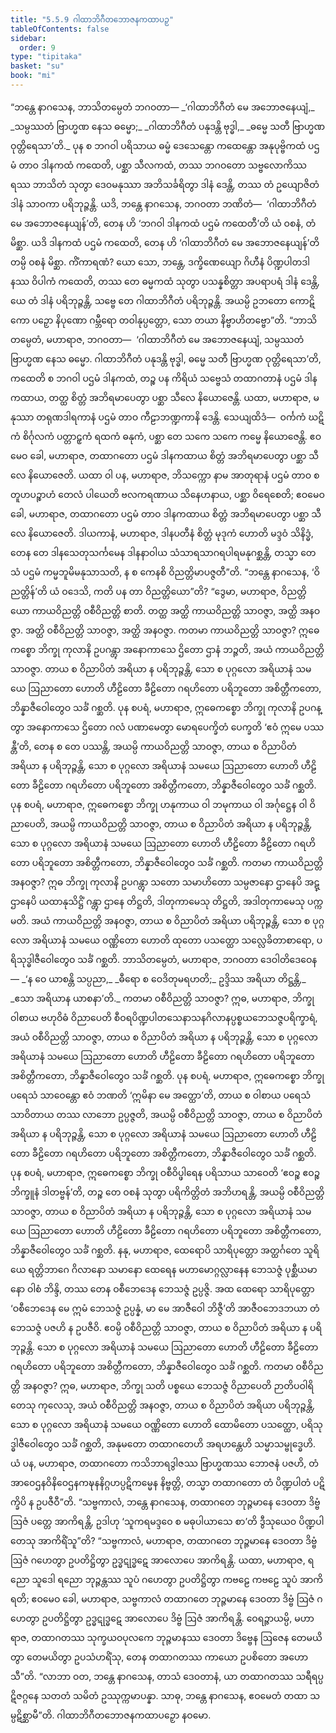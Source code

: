 ```yaml
---
title: "5.5.9 ဂါထာဘိဂီတဘောဇနကထာပဉှ"
tableOfContents: false
sidebar:
  order: 9
type: "tipitaka"
basket: "su"
book: "mi"
---
```



<DynamicBreadcrumb />

<Division number="168" book="mi" e="ch" v="28">

<Paragraph number="1013" book="mi">
“ဘန္တေ နာဂသေန, ဘာသိတမ္ပေတံ ဘဂဝတာ—
</Paragraph>

<Paragraph number="1014" type="verses" book="mi">
_‘ဂါထာဘိဂီတံ မေ အဘောဇနေယျံ,_  
_သမ္ပဿတံ ဗြာဟ္မဏ နေသ ဓမ္မော;_  
_ဂါထာဘိဂီတံ ပနုဒန္တိ ဗုဒ္ဓါ,_  
_ဓမ္မေ သတီ ဗြာဟ္မဏ ဝုတ္တိရေသာ’တိ._  

</Paragraph>

<Paragraph number="1015" book="mi">
ပုန စ ဘဂဝါ ပရိသာယ ဓမ္မံ ဒေသေန္တော ကထေန္တော အနုပုဗ္ဗိကထံ ပဌမံ တာဝ ဒါနကထံ ကထေတိ, ပစ္ဆာ သီလကထံ, တဿ ဘဂဝတော သဗ္ဗလောကိဿရဿ ဘာသိတံ သုတွာ ဒေဝမနုဿာ အဘိသင်္ခရိတွာ ဒါနံ ဒေန္တိ, တဿ တံ ဥယျောဇိတံ ဒါနံ သာဝကာ ပရိဘုဉ္ဇန္တိ. ယဒိ, ဘန္တေ နာဂသေန, ဘဂဝတာ ဘဏိတံ—  ‘ဂါထာဘိဂီတံ မေ အဘောဇနေယျန်’တိ, တေန ဟိ ‘ဘဂဝါ ဒါနကထံ ပဌမံ ကထေတီ’တိ ယံ ဝစနံ, တံ မိစ္ဆာ. ယဒိ ဒါနကထံ ပဌမံ ကထေတိ, တေန ဟိ ‘ဂါထာဘိဂီတံ မေ အဘောဇနေယျန်’တိ တမ္ပိ ဝစနံ မိစ္ဆာ. ကိံကာရဏံ? ယော သော, ဘန္တေ, ဒက္ခိဏေယျော ဂိဟီနံ ပိဏ္ဍပါတဒါနဿ ဝိပါကံ ကထေတိ, တဿ တေ ဓမ္မကထံ သုတွာ ပသန္နစိတ္တာ အပရာပရံ ဒါနံ ဒေန္တိ, ယေ တံ ဒါနံ ပရိဘုဉ္ဇန္တိ, သဗ္ဗေ တေ ဂါထာဘိဂီတံ ပရိဘုဉ္ဇန္တိ. အယမ္ပိ ဥဘတော ကောဋိကော ပဉှော နိပုဏော ဂမ္ဘီရော တဝါနုပ္ပတ္တော, သော တယာ နိဗ္ဗာဟိတဗ္ဗော”တိ.
</Paragraph>

<Paragraph number="1016" book="mi">
“ဘာသိတမ္ပေတံ, မဟာရာဇ, ဘဂဝတာ—  ‘ဂါထာဘိဂီတံ မေ အဘောဇနေယျံ, သမ္ပဿတံ ဗြာဟ္မဏ နေသ ဓမ္မော. ဂါထာဘိဂီတံ ပနုဒန္တိ ဗုဒ္ဓါ, ဓမ္မေ သတီ ဗြာဟ္မဏ ဝုတ္တိရေသာ’တိ, ကထေတိ စ ဘဂဝါ ပဌမံ ဒါနကထံ, တဉ္စ ပန ကိရိယံ သဗ္ဗေသံ တထာဂတာနံ ပဌမံ ဒါနကထာယ, တတ္ထ စိတ္တံ အဘိရမာပေတွာ ပစ္ဆာ သီလေ နိယောဇေန္တိ. ယထာ, မဟာရာဇ, မနုဿာ တရုဏဒါရကာနံ ပဌမံ တာဝ ကီဠာဘဏ္ဍကာနိ ဒေန္တိ. သေယျထိဒံ—  ဝင်္ကကံ ဃဋိကံ စိင်္ဂုလကံ ပတ္တာဠှကံ ရထကံ ဓနုကံ, ပစ္ဆာ တေ သကေ သကေ ကမ္မေ နိယောဇေန္တိ. ဧဝမေဝ ခေါ, မဟာရာဇ, တထာဂတော ပဌမံ ဒါနကထာယ စိတ္တံ အဘိရမာပေတွာ ပစ္ဆာ သီလေ နိယောဇေတိ.
</Paragraph>

<Paragraph number="1017" book="mi">
ယထာ ဝါ ပန, မဟာရာဇ, ဘိသက္ကော နာမ အာတုရာနံ ပဌမံ တာဝ စတူဟပဉ္စာဟံ တေလံ ပါယေတိ ဗလကရဏာယ သိနေဟနာယ, ပစ္ဆာ ဝိရေစေတိ; ဧဝမေဝ ခေါ, မဟာရာဇ, တထာဂတော ပဌမံ တာဝ ဒါနကထာယ စိတ္တံ အဘိရမာပေတွာ ပစ္ဆာ သီလေ နိယောဇေတိ. ဒါယကာနံ, မဟာရာဇ, ဒါနပတီနံ စိတ္တံ မုဒုကံ ဟောတိ မဒ္ဒဝံ သိနိဒ္ဓံ, တေန တေ ဒါနသေတုသင်္ကမေန ဒါနနာဝါယ သံသာရသာဂရပါရမနုဂစ္ဆန္တိ, တသ္မာ တေသံ ပဌမံ ကမ္မဘူမိမနုသာသတိ, န စ ကေနစိ ဝိညတ္တိမာပဇ္ဇတီ”တိ.
</Paragraph>

<Paragraph number="1018" book="mi">
“ဘန္တေ နာဂသေန, ‘ဝိညတ္တိန်’တိ ယံ ဝဒေသိ, ကတိ ပန တာ ဝိညတ္တိယော”တိ? “ဒွေမာ, မဟာရာဇ, ဝိညတ္တိယော ကာယဝိညတ္တိ ဝစီဝိညတ္တိ စာတိ. တတ္ထ အတ္ထိ ကာယဝိညတ္တိ သာဝဇ္ဇာ, အတ္ထိ အနဝဇ္ဇာ. အတ္ထိ ဝစီဝိညတ္တိ သာဝဇ္ဇာ, အတ္ထိ အနဝဇ္ဇာ.
</Paragraph>

<Paragraph number="1019" book="mi">
ကတမာ ကာယဝိညတ္တိ သာဝဇ္ဇာ? ဣဓေကစ္စော ဘိက္ခု ကုလာနိ ဥပဂန္တွာ အနောကာသေ ဌိတော ဌာနံ ဘဉ္ဇတိ, အယံ ကာယဝိညတ္တိ သာဝဇ္ဇာ. တာယ စ ဝိညာပိတံ အရိယာ န ပရိဘုဉ္ဇန္တိ, သော စ ပုဂ္ဂလော အရိယာနံ သမယေ ဩညာတော ဟောတိ ဟီဠိတော ခီဠိတော ဂရဟိတော ပရိဘူတော အစိတ္တီကတော, ဘိန္နာဇီဝေါတွေဝ သင်္ခံ ဂစ္ဆတိ.
</Paragraph>

<Paragraph number="1020" book="mi">
ပုန စပရံ, မဟာရာဇ, ဣဓေကစ္စော ဘိက္ခု ကုလာနိ ဥပဂန္တွာ အနောကာသေ ဌိတော ဂလံ ပဏာမေတွာ မောရပေက္ခိတံ ပေက္ခတိ ‘ဧဝံ ဣမေ ပဿန္တီ’တိ, တေန စ တေ ပဿန္တိ, အယမ္ပိ ကာယဝိညတ္တိ သာဝဇ္ဇာ, တာယ စ ဝိညာပိတံ အရိယာ န ပရိဘုဉ္ဇန္တိ, သော စ ပုဂ္ဂလော အရိယာနံ သမယေ ဩညာတော ဟောတိ ဟီဠိတော ခီဠိတော ဂရဟိတော ပရိဘူတော အစိတ္တီကတော, ဘိန္နာဇီဝေါတွေဝ သင်္ခံ ဂစ္ဆတိ.
</Paragraph>

<Paragraph number="1021" book="mi">
ပုန စပရံ, မဟာရာဇ, ဣဓေကစ္စော ဘိက္ခု ဟနုကာယ ဝါ ဘမုကာယ ဝါ အင်္ဂုဋ္ဌေန ဝါ ဝိညာပေတိ, အယမ္ပိ ကာယဝိညတ္တိ သာဝဇ္ဇာ, တာယ စ ဝိညာပိတံ အရိယာ န ပရိဘုဉ္ဇန္တိ, သော စ ပုဂ္ဂလော အရိယာနံ သမယေ ဩညာတော ဟောတိ ဟီဠိတော ခီဠိတော ဂရဟိတော ပရိဘူတော အစိတ္တီကတော, ဘိန္နာဇီဝေါတွေဝ သင်္ခံ ဂစ္ဆတိ.
</Paragraph>

<Paragraph number="1022" book="mi">
ကတမာ ကာယဝိညတ္တိ အနဝဇ္ဇာ? ဣဓ ဘိက္ခု ကုလာနိ ဥပဂန္တွာ သတော သမာဟိတော သမ္ပဇာနော ဌာနေပိ အဋ္ဌာနေပိ ယထာနုသိဋ္ဌိံ ဂန္တွာ ဌာနေ တိဋ္ဌတိ, ဒါတုကာမေသု တိဋ္ဌတိ, အဒါတုကာမေသု ပက္ကမတိ. အယံ ကာယဝိညတ္တိ အနဝဇ္ဇာ, တာယ စ ဝိညာပိတံ အရိယာ ပရိဘုဉ္ဇန္တိ, သော စ ပုဂ္ဂလော အရိယာနံ သမယေ ဝဏ္ဏိတော ဟောတိ ထုတော ပသတ္ထော သလ္လေခိတာစာရော, ပရိသုဒ္ဓါဇီဝေါတွေဝ သင်္ခံ ဂစ္ဆတိ. ဘာသိတမ္ပေတံ, မဟာရာဇ, ဘဂဝတာ ဒေဝါတိဒေဝေန—
</Paragraph>

<Paragraph number="1023" type="verses" book="mi">
_‘န ဝေ ယာစန္တိ သပ္ပညာ,_  
_ဓီရော စ ဝေဒိတုမရဟတိ;_  
ဥဒ္ဒိဿ အရိယာ တိဋ္ဌန္တိ,_  
_ဧသာ အရိယာန ယာစနာ’တိ._  

</Paragraph>

<Paragraph number="1024" book="mi">
ကတမာ ဝစီဝိညတ္တိ သာဝဇ္ဇာ? ဣဓ, မဟာရာဇ, ဘိက္ခု ဝါစာယ ဗဟုဝိဓံ ဝိညာပေတိ စီဝရပိဏ္ဍပါတသေနာသနဂိလာနပ္ပစ္စယဘေသဇ္ဇပရိက္ခာရံ, အယံ ဝစီဝိညတ္တိ သာဝဇ္ဇာ, တာယ စ ဝိညာပိတံ အရိယာ န ပရိဘုဉ္ဇန္တိ, သော စ ပုဂ္ဂလော အရိယာနံ သမယေ ဩညာတော ဟောတိ ဟီဠိတော ခီဠိတော ဂရဟိတော ပရိဘူတော အစိတ္တီကတော, ဘိန္နာဇီဝေါတွေဝ သင်္ခံ ဂစ္ဆတိ.
</Paragraph>

<Paragraph number="1025" book="mi">
ပုန စပရံ, မဟာရာဇ, ဣဓေကစ္စော ဘိက္ခု ပရေသံ သာဝေန္တော ဧဝံ ဘဏတိ ‘ဣမိနာ မေ အတ္ထော’တိ, တာယ စ ဝါစာယ ပရေသံ သာဝိတာယ တဿ လာဘော ဥပ္ပဇ္ဇတိ, အယမ္ပိ ဝစီဝိညတ္တိ သာဝဇ္ဇာ, တာယ စ ဝိညာပိတံ အရိယာ န ပရိဘုဉ္ဇန္တိ, သော စ ပုဂ္ဂလော အရိယာနံ သမယေ ဩညာတော ဟောတိ ဟီဠိတော ခီဠိတော ဂရဟိတော ပရိဘူတော အစိတ္တီကတော, ဘိန္နာဇီဝေါတွေဝ သင်္ခံ ဂစ္ဆတိ.
</Paragraph>

<Paragraph number="1026" book="mi">
ပုန စပရံ, မဟာရာဇ, ဣဓေကစ္စော ဘိက္ခု ဝစီဝိပ္ဖါရေန ပရိသာယ သာဝေတိ ‘ဧဝဉ္စ ဧဝဉ္စ ဘိက္ခူနံ ဒါတဗ္ဗန်’တိ, တဉ္စ တေ ဝစနံ သုတွာ ပရိကိတ္တိတံ အဘိဟရန္တိ, အယမ္ပိ ဝစီဝိညတ္တိ သာဝဇ္ဇာ, တာယ စ ဝိညာပိတံ အရိယာ န ပရိဘုဉ္ဇန္တိ, သော စ ပုဂ္ဂလော အရိယာနံ သမယေ ဩညာတော ဟောတိ ဟီဠိတော ခီဠိတော ဂရဟိတော ပရိဘူတော အစိတ္တီကတော, ဘိန္နာဇီဝေါတွေဝ သင်္ခံ ဂစ္ဆတိ.
</Paragraph>

<Paragraph number="1027" book="mi">
နနု, မဟာရာဇ, ထေရောပိ သာရိပုတ္တော အတ္ထင်္ဂတေ သူရိယေ ရတ္တိဘာဂေ ဂိလာနော သမာနော ထေရေန မဟာမောဂ္ဂလ္လာနေန ဘေသဇ္ဇံ ပုစ္ဆီယမာနော ဝါစံ ဘိန္ဒိ, တဿ တေန ဝစီဘေဒေန ဘေသဇ္ဇံ ဥပ္ပဇ္ဇိ. အထ ထေရော သာရိပုတ္တော ‘ဝစီဘေဒေန မေ ဣမံ ဘေသဇ္ဇံ ဥပ္ပန္နံ, မာ မေ အာဇီဝေါ ဘိဇ္ဇီ’တိ အာဇီဝဘေဒဘယာ တံ ဘေသဇ္ဇံ ပဇဟိ န ဥပဇီဝိ. ဧဝမ္ပိ ဝစီဝိညတ္တိ သာဝဇ္ဇာ, တာယ စ ဝိညာပိတံ အရိယာ န ပရိဘုဉ္ဇန္တိ. သော စ ပုဂ္ဂလော အရိယာနံ သမယေ ဩညာတော ဟောတိ ဟီဠိတော ခီဠိတော ဂရဟိတော ပရိဘူတော အစိတ္တီကတော, ဘိန္နာဇီဝေါတွေဝ သင်္ခံ ဂစ္ဆတိ.
</Paragraph>

<Paragraph number="1028" book="mi">
ကတမာ ဝစီဝိညတ္တိ အနဝဇ္ဇာ? ဣဓ, မဟာရာဇ, ဘိက္ခု သတိ ပစ္စယေ ဘေသဇ္ဇံ ဝိညာပေတိ ဉာတိပဝါရိတေသု ကုလေသု, အယံ ဝစီဝိညတ္တိ အနဝဇ္ဇာ, တာယ စ ဝိညာပိတံ အရိယာ ပရိဘုဉ္ဇန္တိ, သော စ ပုဂ္ဂလော အရိယာနံ သမယေ ဝဏ္ဏိတော ဟောတိ ထောမိတော ပသတ္ထော, ပရိသုဒ္ဓါဇီဝေါတွေဝ သင်္ခံ ဂစ္ဆတိ, အနုမတော တထာဂတေဟိ အရဟန္တေဟိ သမ္မာသမ္ဗုဒ္ဓေဟိ.
</Paragraph>

<Paragraph number="1029" book="mi">
ယံ ပန, မဟာရာဇ, တထာဂတော ကသိဘာရဒွါဇဿ ဗြာဟ္မဏဿ ဘောဇနံ ပဇဟိ, တံ အာဝေဌနဝိနိဝေဌနကဍ္ဎနနိဂ္ဂဟပ္ပဋိကမ္မေန နိဗ္ဗတ္တိ, တသ္မာ တထာဂတော တံ ပိဏ္ဍပါတံ ပဋိက္ခိပိ န ဥပဇီဝီ”တိ.
</Paragraph>

<Paragraph number="1030" book="mi">
“သဗ္ဗကာလံ, ဘန္တေ နာဂသေန, တထာဂတေ ဘုဉ္ဇမာနေ ဒေဝတာ ဒိဗ္ဗံ ဩဇံ ပတ္တေ အာကိရန္တိ, ဥဒါဟု ‘သူကရမဒ္ဒဝေ စ မဓုပါယာသေ စာ’တိ ဒွီသုယေဝ ပိဏ္ဍပါတေသု အာကိရိံသူ”တိ? “သဗ္ဗကာလံ, မဟာရာဇ, တထာဂတေ ဘုဉ္ဇမာနေ ဒေဝတာ ဒိဗ္ဗံ ဩဇံ ဂဟေတွာ ဥပတိဋ္ဌိတွာ ဥဒ္ဓဋုဒ္ဓဋေ အာလောပေ အာကိရန္တိ.
</Paragraph>

<Paragraph number="1031" book="mi">
ယထာ, မဟာရာဇ, ရညော သူဒေါ ရညော ဘုဉ္ဇန္တဿ သူပံ ဂဟေတွာ ဥပတိဋ္ဌိတွာ ကဗဠေ ကဗဠေ သူပံ အာကိရတိ; ဧဝမေဝ ခေါ, မဟာရာဇ, သဗ္ဗကာလံ တထာဂတေ ဘုဉ္ဇမာနေ ဒေဝတာ ဒိဗ္ဗံ ဩဇံ ဂဟေတွာ ဥပတိဋ္ဌိတွာ ဥဒ္ဓဋုဒ္ဓဋေ အာလောပေ ဒိဗ္ဗံ ဩဇံ အာကိရန္တိ. ဝေရဉ္ဇာယမ္ပိ, မဟာရာဇ, တထာဂတဿ သုက္ခယဝပုလကေ ဘုဉ္ဇမာနဿ ဒေဝတာ ဒိဗ္ဗေန ဩဇေန တေမယိတွာ တေမယိတွာ ဥပသံဟရိံသု, တေန တထာဂတဿ ကာယော ဥပစိတော အဟောသီ”တိ. “လာဘာ ဝတ, ဘန္တေ နာဂသေန, တာသံ ဒေဝတာနံ, ယာ တထာဂတဿ သရီရပ္ပဋိဇဂ္ဂနေ သတတံ သမိတံ ဥဿုက္ကမာပန္နာ. သာဓု, ဘန္တေ နာဂသေန, ဧဝမေတံ တထာ သမ္ပဋိစ္ဆာမီ”တိ.

</Paragraph>
</Division>

<Paragraph number="1032" type="center" book="mi">
ဂါထာဘိဂီတဘောဇနကထာပဉှော နဝမော.
</Paragraph>